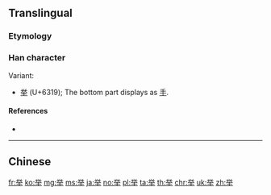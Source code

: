{{also|舉}}<!-- may be replaced by zh-forms -->
==Translingual==
{{stroke order|strokes=9}}
{{Han simplified forms|舉|挙|举}}

===Etymology===
{{Han simp|舉|f=與|t=兴}}

===Han character===
{{Han char|rn=3|rad=丶|as=08|sn=9|four=9050|canj=FCQ|ids=⿱兴𠀆}}

Variant:
* [[挙]] (U+6319); The bottom part displays as [[手]].

====References====
* {{Han ref|kx=0081.041|hdz=10047.030|uh=4E3E|ud=20030}}

----

==Chinese==
{{zh-see|舉}}

[[fr:举]]
[[ko:举]]
[[mg:举]]
[[ms:举]]
[[ja:举]]
[[no:举]]
[[pl:举]]
[[ta:举]]
[[th:举]]
[[chr:举]]
[[uk:举]]
[[zh:举]]
